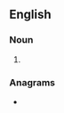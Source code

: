 ==English==

===Noun===
{{head|en|noun form}}

# {{plural of|akoasm|lang=en}}

===Anagrams===
* {{anagrams|en|a=aakmoss|makossa}}